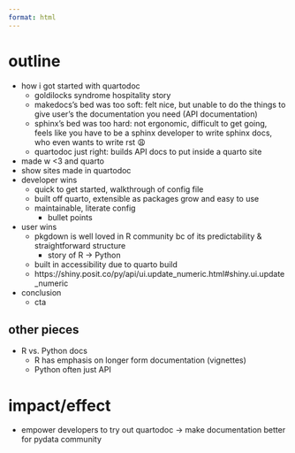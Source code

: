 ```yaml
---
format: html
---
```


# outline

- how i got started with quartodoc
    - goldilocks syndrome hospitality story
    - makedocs's bed was too soft: felt nice, but unable to do the things to give user's the documentation you need (API documentation)
    - sphinx's bed was too hard: not ergonomic, difficult to get going, feels like you have to be a sphinx developer to write sphinx docs, who even wants to write rst 😩
    - quartodoc just right: builds API docs to put inside a quarto site
- made w <3 and quarto
- show sites made in quartodoc
- developer wins
    - quick to get started, walkthrough of config file
    - built off quarto, extensible as packages grow and easy to use
    - maintainable, literate config
        - bullet points
- user wins
    - pkgdown is well loved in R community bc of its predictability & straightforward structure
        - story of R -> Python
    - built in accessibility due to quarto build
    - https://shiny.posit.co/py/api/ui.update_numeric.html#shiny.ui.update_numeric
- conclusion
    - cta


## other pieces

- R vs. Python docs
    - R has emphasis on longer form documentation (vignettes)
    - Python often just API

# impact/effect

- empower developers to try out quartodoc -> make documentation better for pydata community
